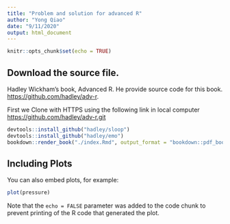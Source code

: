 ```yaml
---
title: "Problem and solution for advanced R"
author: "Yong Qiao"
date: "9/11/2020"
output: html_document
---
```


```r
knitr::opts_chunk$set(echo = TRUE)
```

## Download the source file. 

Hadley Wickham's book, Advanced R. He provide source code for this book. <https://github.com/hadley/adv-r>.

First we Clone with HTTPS using the following link in local computer <https://github.com/hadley/adv-r.git>

```r
devtools::install_github("hadley/sloop")
devtools::install_github("hadley/emo")
bookdown::render_book("./index.Rmd", output_format = "bookdown::pdf_book")

```

## Including Plots

You can also embed plots, for example:

```r
plot(pressure)
```

Note that the `echo = FALSE` parameter was added to the code chunk to prevent printing of the R code that generated the plot.

